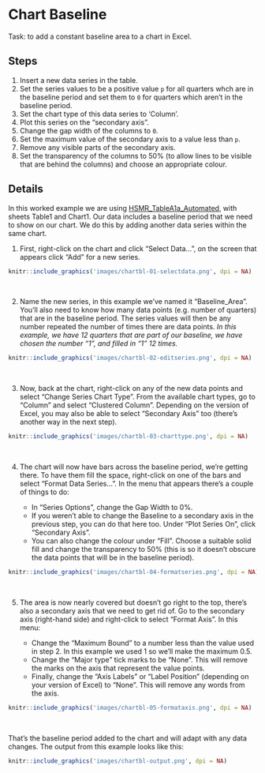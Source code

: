 # Chart Baseline

Task: to add a constant baseline area to a chart in Excel.


## Steps {-}

1. Insert a new data series in the table.
2. Set the series values to be a positive value `p` for all quarters whch are in the baseline period and set them to `0` for quarters which aren't in the baseline period.
3. Set the chart type of this data series to 'Column'.
4. Plot this series on the "secondary axis".
5. Change the gap width of the columns to `0`.
6. Set the maximum value of the secondary axis to a value less than `p`.
7. Remove any visible parts of the secondary axis.
8. Set the transparency of the columns to 50% (to allow lines to be visible that are behind the columns) and choose an appropriate colour.


## Details {-}

In this worked example we are using [HSMR_TableA1a_Automated](https://github.com/public-health-scotland/automating-excel/raw/master/HSMR_TableA1a_automated.xlsm), with sheets Table1 and Chart1. Our data includes a baseline period that we need to show on our chart. We do this by adding another data series within the same chart.

1. First, right-click on the chart and click "Select Data...", on the screen that appears click "Add" for a new series.

```r
knitr::include_graphics('images/chartbl-01-selectdata.png', dpi = NA)
```
&nbsp;

2. Name the new series, in this example we've named it "Baseline_Area". You'll also need to know how many data points (e.g. number of quarters) that are in the baseline period. The series values will then be any number repeated the number of times there are data points. *In this example, we have 12 quarters that are part of our baseline, we have chosen the number "1", and filled in "1" 12 times.*

```r
knitr::include_graphics('images/chartbl-02-editseries.png', dpi = NA)
```
&nbsp;

3. Now, back at the chart, right-click on any of the new data points and select "Change Series Chart Type". From the available chart types, go to "Column" and select "Clustered Column". Depending on the version of Excel, you may also be able to select "Secondary Axis" too (there's another way in the next step).

```r
knitr::include_graphics('images/chartbl-03-charttype.png', dpi = NA)
```
&nbsp;

4. The chart will now have bars across the baseline period, we're getting there. To have them fill the space, right-click on one of the bars and select "Format Data Series...". In the menu that appears there's a couple of things to do:

    * In "Series Options", change the Gap Width to 0%.
    * If you weren't able to change the Baseline to a secondary axis in the previous step, you can do that here too. Under "Plot Series On", click "Secondary Axis".
    * You can also change the colour under "Fill". Choose a suitable solid fill and change the transparency to 50% (this is so it doesn't obscure the data points that will be in the baseline period).

```r
knitr::include_graphics('images/chartbl-04-formatseries.png', dpi = NA)
```
&nbsp;


5. The area is now nearly covered but doesn't go right to the top, there's also a secondary axis that we need to get rid of. Go to the secondary axis (right-hand side) and right-click to select "Format Axis". In this menu:

    * Change the "Maximum Bound" to a number less than the value used in step 2. In this example we used 1 so we'll make the maximum 0.5.
    * Change the "Major type" tick marks to be "None". This will remove the marks on the axis that represent the value points.
    * Finally, change the "Axis Labels" or "Label Position" (depending on your version of Excel) to "None". This will remove any words from the axis. 


```r
knitr::include_graphics('images/chartbl-05-formataxis.png', dpi = NA)
```
&nbsp; 

That's the baseline period added to the chart and will adapt with any data changes. The output from this example looks like this:

```r
knitr::include_graphics('images/chartbl-output.png', dpi = NA)
```
&nbsp; 
